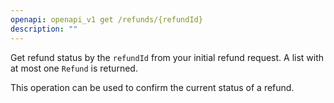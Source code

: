 ```yaml
---
openapi: openapi_v1 get /refunds/{refundId}
description: ""
---
```


Get refund status by the `refundId` from your initial refund request. A list with at most one `Refund` is returned. 

This operation can be used to confirm the current status of a refund. 